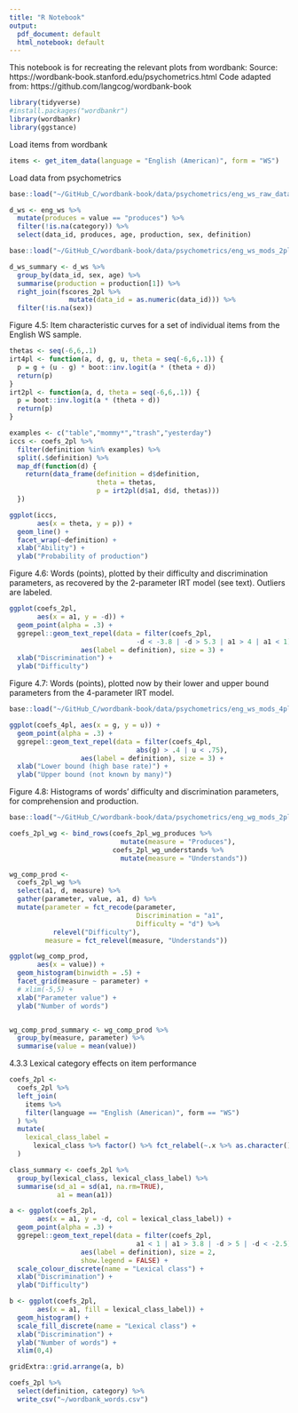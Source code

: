 ```yaml
---
title: "R Notebook"
output:
  pdf_document: default
  html_notebook: default
---
```


This notebook is for recreating the relevant plots from wordbank:
Source: https://wordbank-book.stanford.edu/psychometrics.html
Code adapted from: https://github.com/langcog/wordbank-book

```r
library(tidyverse)
#install.packages("wordbankr")
library(wordbankr)
library(ggstance)
```

Load items from wordbank

```r
items <- get_item_data(language = "English (American)", form = "WS")
```

Load data from psychometrics

```r
base::load("~/GitHub_C/wordbank-book/data/psychometrics/eng_ws_raw_data.Rds")

d_ws <- eng_ws %>%
  mutate(produces = value == "produces") %>%
  filter(!is.na(category)) %>%
  select(data_id, produces, age, production, sex, definition) 

base::load("~/GitHub_C/wordbank-book/data/psychometrics/eng_ws_mods_2pl.Rds")

d_ws_summary <- d_ws %>%
  group_by(data_id, sex, age) %>%
  summarise(production = production[1]) %>%
  right_join(fscores_2pl %>%
               mutate(data_id = as.numeric(data_id))) %>%
  filter(!is.na(sex))
```


Figure 4.5: Item characteristic curves for a set of individual items from the English WS sample.

```r
thetas <- seq(-6,6,.1)
irt4pl <- function(a, d, g, u, theta = seq(-6,6,.1)) {
  p = g + (u - g) * boot::inv.logit(a * (theta + d))
  return(p)
}
irt2pl <- function(a, d, theta = seq(-6,6,.1)) {
  p = boot::inv.logit(a * (theta + d))
  return(p)
}

examples <- c("table","mommy*","trash","yesterday")
iccs <- coefs_2pl %>%
  filter(definition %in% examples) %>%
  split(.$definition) %>%
  map_df(function(d) {
    return(data_frame(definition = d$definition,
                      theta = thetas, 
                      p = irt2pl(d$a1, d$d, thetas)))
  })

ggplot(iccs,  
       aes(x = theta, y = p)) + 
  geom_line() + 
  facet_wrap(~definition) + 
  xlab("Ability") + 
  ylab("Probability of production")
```

Figure 4.6: Words (points), plotted by their difficulty and discrimination parameters, as recovered by the 2-parameter IRT model (see text). Outliers are labeled.

```r
ggplot(coefs_2pl,  
       aes(x = a1, y = -d)) + 
  geom_point(alpha = .3) + 
  ggrepel::geom_text_repel(data = filter(coefs_2pl, 
                                -d < -3.8 | -d > 5.3 | a1 > 4 | a1 < 1), 
                  aes(label = definition), size = 3) + 
  xlab("Discrimination") + 
  ylab("Difficulty")
```

Figure 4.7: Words (points), plotted now by their lower and upper bound parameters from the 4-parameter IRT model.


```r
base::load("~/GitHub_C/wordbank-book/data/psychometrics/eng_ws_mods_4pl.Rds")

ggplot(coefs_4pl, aes(x = g, y = u)) + 
  geom_point(alpha = .3) + 
  ggrepel::geom_text_repel(data = filter(coefs_4pl, 
                                abs(g) > .4 | u < .75), 
                  aes(label = definition), size = 3) + 
  xlab("Lower bound (high base rate)") + 
  ylab("Upper bound (not known by many)")
```

Figure 4.8: Histograms of words’ difficulty and discrimination parameters, for comprehension and production.

```r
base::load("~/GitHub_C/wordbank-book/data/psychometrics/eng_wg_mods_2pl.Rds")

coefs_2pl_wg <- bind_rows(coefs_2pl_wg_produces %>%
                            mutate(measure = "Produces"),
                          coefs_2pl_wg_understands %>%
                            mutate(measure = "Understands"))

wg_comp_prod <- 
  coefs_2pl_wg %>%
  select(a1, d, measure) %>%
  gather(parameter, value, a1, d) %>%
  mutate(parameter = fct_recode(parameter, 
                                Discrimination = "a1", 
                                Difficulty = "d") %>%
           relevel("Difficulty"),
         measure = fct_relevel(measure, "Understands"))

ggplot(wg_comp_prod, 
       aes(x = value)) +
  geom_histogram(binwidth = .5) + 
  facet_grid(measure ~ parameter) + 
  # xlim(-5,5) + 
  xlab("Parameter value") + 
  ylab("Number of words") 


wg_comp_prod_summary <- wg_comp_prod %>%
  group_by(measure, parameter) %>%
  summarise(value = mean(value))
```

4.3.3 Lexical category effects on item performance

```r
coefs_2pl <- 
  coefs_2pl %>%
  left_join(
    items %>% 
    filter(language == "English (American)", form == "WS")
  ) %>%
  mutate(
    lexical_class_label = 
      lexical_class %>% factor() %>% fct_relabel(~.x %>% as.character())
  )

class_summary <- coefs_2pl %>%
  group_by(lexical_class, lexical_class_label) %>%
  summarise(sd_a1 = sd(a1, na.rm=TRUE), 
            a1 = mean(a1))

a <- ggplot(coefs_2pl, 
       aes(x = a1, y = -d, col = lexical_class_label)) + 
  geom_point(alpha = .3) + 
  ggrepel::geom_text_repel(data = filter(coefs_2pl, 
                                a1 < 1 | a1 > 3.8 | -d > 5 | -d < -2.5), 
                  aes(label = definition), size = 2,
                  show.legend = FALSE) + 
  scale_colour_discrete(name = "Lexical class") + 
  xlab("Discrimination") + 
  ylab("Difficulty")

b <- ggplot(coefs_2pl, 
       aes(x = a1, fill = lexical_class_label)) + 
  geom_histogram() + 
  scale_fill_discrete(name = "Lexical class") + 
  xlab("Discrimination") +
  ylab("Number of words") +
  xlim(0,4)

gridExtra::grid.arrange(a, b)
```


```r
coefs_2pl %>% 
  select(definition, category) %>% 
  write_csv("~/wordbank_words.csv")
```











